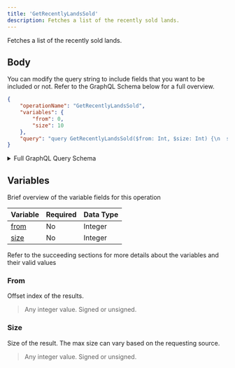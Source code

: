 ```yaml
---
title: 'GetRecentlyLandsSold'
description: Fetches a list of the recently sold lands.
---
```


Fetches a list of the recently sold lands.

## Body
You can modify the query string to include fields that you want to be included or not. Refer to the GraphQL Schema below for a full overview.
```json
{
    "operationName": "GetRecentlyLandsSold",
    "variables": {
        "from": 0,
        "size": 10
    },
    "query": "query GetRecentlyLandsSold($from: Int, $size: Int) {\n  settledAuctions {\n    lands(from: $from, size: $size) {\n      total\n      results {\n        ...LandSettledBrief\n        transferHistory {\n          ...TransferHistoryInSettledAuction\n          __typename\n        }\n        __typename\n      }\n      __typename\n    }\n    __typename\n  }\n}\n\nfragment LandSettledBrief on LandPlot {\n  tokenId\n  landType\n  col\n  row\n  __typename\n}\n\nfragment TransferRecordInSettledAuction on TransferRecord {\n  from\n  to\n  txHash\n  timestamp\n  withPrice\n  withPriceUsd\n  fromProfile {\n    name\n    __typename\n  }\n  toProfile {\n    name\n    __typename\n  }\n  __typename\n}\n\nfragment TransferHistoryInSettledAuction on TransferRecords {\n  total\n  results {\n    ...TransferRecordInSettledAuction\n    __typename\n  }\n  __typename\n}\n"
}
```
<details>
<summary>Full GraphQL Query Schema</summary> 
<p>
&nbsp;

```graphql
query GetRecentlyLandsSold($from: Int, $size: Int) {
  settledAuctions {
    lands(from: $from, size: $size) {
      total
      results {
        ...LandSettledBrief
        transferHistory {
          ...TransferHistoryInSettledAuction
          __typename
        }
        __typename
      }
      __typename
    }
    __typename
  }
}

fragment LandSettledBrief on LandPlot {
  tokenId
  landType
  col
  row
  __typename
}

fragment TransferRecordInSettledAuction on TransferRecord {
  from
  to
  txHash
  timestamp
  withPrice
  withPriceUsd
  fromProfile {
    name
    __typename
  }
  toProfile {
    name
    __typename
  }
  __typename
}

fragment TransferHistoryInSettledAuction on TransferRecords {
  total
  results {
    ...TransferRecordInSettledAuction
    __typename
  }
  __typename
}
```

</p>
</details>

## Variables
Brief overview of the variable fields for this operation

| Variable                    | Required | Data Type |
| --------------------------- | -------- | --------- |
| [from](#from)               | No       | Integer   |
| [size](#size)               | No       | Integer   |

Refer to the succeeding sections for more details about the variables and their valid values

### From
Offset index of the results.
> Any integer value. Signed or unsigned.

### Size
Size of the result. The max size can vary based on the requesting source.
> Any integer value. Signed or unsigned.